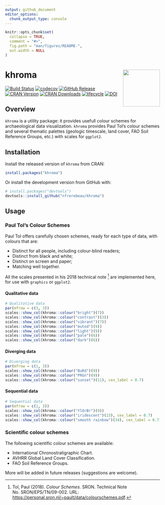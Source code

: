 ```yaml
---
output: github_document
editor_options: 
  chunk_output_type: console
---
```


<!-- README.md is generated from README.Rmd. Please edit that file -->

```r
knitr::opts_chunk$set(
  collapse = TRUE,
  comment = "#>",
  fig.path = "man/figures/README-",
  out.width = NULL
)
```

# khroma <img width=120px src="man/figures/logo.svg" align="right" />

[![Build Status](https://travis-ci.org/nfrerebeau/khroma.svg?branch=master)](https://travis-ci.org/nfrerebeau/khroma)
[![codecov](https://codecov.io/gh/nfrerebeau/khroma/branch/master/graph/badge.svg)](https://codecov.io/gh/nfrerebeau/khroma)
[![GitHub Release](https://img.shields.io/github/release/nfrerebeau/khroma.svg)](https://github.com/nfrerebeau/khroma/releases)
[![CRAN Version](http://www.r-pkg.org/badges/version/khroma)](https://cran.r-project.org/package=khroma)
[![CRAN Downloads](http://cranlogs.r-pkg.org/badges/khroma)](https://cran.r-project.org/package=khroma)
[![lifecycle](https://img.shields.io/badge/lifecycle-stable-brightgreen.svg)](https://www.tidyverse.org/lifecycle/#stable)
[![DOI](https://zenodo.org/badge/DOI/10.5281/zenodo.1472077.svg)](https://doi.org/10.5281/zenodo.1472077)

## Overview

`khroma` is a utility package: it provides usefull colour schemes for archaeological data visualization. `khroma` provides Paul Tol's colour schemes and several thematic palettes (geologic timescale, land cover, FAO Soil Reference Groups, etc.) with scales for `ggplot2`.

## Installation

Install the released version of `khroma` from CRAN:

```r
install.packages("khroma")
```

Or install the development version from GitHub with:

```r
# install.packages("devtools")
devtools::install_github("nfrerebeau/khroma")
```

## Usage
### Paul Tol's Colour Schemes

Paul Tol offers carefully chosen schemes, ready for each type of data, with colours that are:

* Distinct for all people, including colour-blind readers;
* Distinct from black and white;
* Distinct on screen and paper;
* Matching well together.

All the scales presented in his 2018 technical note [^1] are implemented here, for use with `graphics` or `ggplot2`.

#### Qualitative data

```r
# Qualitative data
par(mfrow = c(3, 3))
scales::show_col(khroma::colour("bright")(7))
scales::show_col(khroma::colour("contrast")(3))
scales::show_col(khroma::colour("vibrant")(7))
scales::show_col(khroma::colour("muted")(9))
scales::show_col(khroma::colour("light")(9))
scales::show_col(khroma::colour("pale")(6))
scales::show_col(khroma::colour("dark")(6))
```

#### Diverging data

```r
# Diverging data
par(mfrow = c(1, 3))
scales::show_col(khroma::colour("BuRd")(9))
scales::show_col(khroma::colour("PRGn")(9))
scales::show_col(khroma::colour("sunset")(11), cex_label = 0.7)
```

#### Sequential data

```r
# Sequential data
par(mfrow = c(1, 3))
scales::show_col(khroma::colour("YlOrBr")(9))
scales::show_col(khroma::colour("iridescent")(23), cex_label = 0.7)
scales::show_col(khroma::colour("smooth rainbow")(34), cex_label = 0.7)
```

### Scientific colour schemes

The following scientific colour schemes are available:

* International Chronostratigraphic Chart.
* AVHRR Global Land Cover Classification.
* FAO Soil Reference Groups.

More will be added in future releases (suggestions are welcome).

[^1]: Tol, Paul (2018). *Colour Schemes*. SRON. Technical Note No. SRON/EPS/TN/09-002. URL: <https://personal.sron.nl/~pault/data/colourschemes.pdf>.
